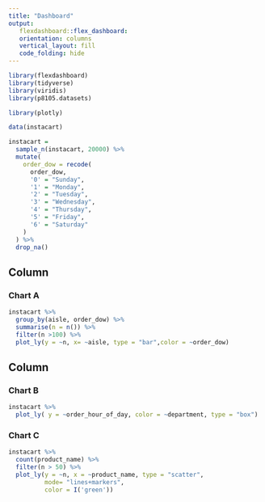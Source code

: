 ```yaml
---
title: "Dashboard"
output: 
   flexdashboard::flex_dashboard:
   orientation: columns
   vertical_layout: fill
   code_folding: hide 
---
```


```r
library(flexdashboard)
library(tidyverse)
library(viridis)
library(p8105.datasets)

library(plotly)
```

```r
data(instacart) 

instacart =  
  sample_n(instacart, 20000) %>% 
  mutate(
    order_dow = recode(
      order_dow,
      '0' = "Sunday",
      '1' = "Monday",
      '2' = "Tuesday",
      '3' = "Wednesday",
      '4' = "Thursday",
      '5' = "Friday",
      '6' = "Saturday"
    )
  ) %>% 
  drop_na()
```

Column {data-width=550}
-----------------------------------------------------------------------

### Chart A

```r
instacart %>% 
  group_by(aisle, order_dow) %>% 
  summarise(n = n()) %>% 
  filter(n >100) %>% 
  plot_ly(y = ~n, x= ~aisle, type = "bar",color = ~order_dow)
```



Column {data-width=400}
-----------------------------------------------------------------------


### Chart B

```r
instacart %>% 
  plot_ly( y = ~order_hour_of_day, color = ~department, type = "box")
```

### Chart C

```r
instacart %>% 
  count(product_name) %>% 
  filter(n > 50) %>% 
  plot_ly(y = ~n, x = ~product_name, type = "scatter", 
          mode= "lines+markers",
          color = I('green'))
 
```






